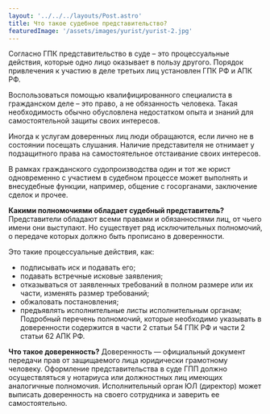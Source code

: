 ```yaml
---
layout: '../../../layouts/Post.astro'
title: Что такое судебное представительство?
featuredImage: '/assets/images/yurist/yurist-2.jpg'
---
```


Согласно ГПК представительство в суде – это процессуальные действия, которые одно лицо оказывает в пользу другого. Порядок привлечения к участию в деле третьих лиц установлен ГПК РФ и АПК РФ.

Воспользоваться помощью квалифицированного специалиста в гражданском деле – это право, а не обязанность человека. Такая необходимость обычно обусловлена недостатком опыта и знаний для самостоятельной защиты своих интересов. 

Иногда к услугам доверенных лиц люди обращаются, если лично не в состоянии посещать слушания. Наличие представителя не отнимает у подзащитного права на самостоятельное отстаивание своих интересов.

В рамках гражданского судопроизводства один и тот же юрист одновременно с участием в судебном процессе может выполнять и внесудебные функции, например, общение с госорганами, заключение сделок и прочее. 

<strong>Какими полномочиями обладает судебный представитель?</strong>
Представители обладают всеми правами и обязанностями лиц, от чьего имени они выступают. Но существует ряд исключительных полномочий, о передаче которых должно быть прописано в доверенности.

Это такие процессуальные действия, как:

* подписывать иск и подавать его;
* подавать встречные исковые заявления;
* отказываться от заявленных требований в полном размере или их части, изменять размер требований;
* обжаловать постановления;
* предъявлять исполнительные листы исполнительным органам; <br/>
Подробный перечень полномочий, которые необходимо указывать в доверенности содержится в части 2 статьи 54 ГПК РФ и части 2 статьи 62 АПК РФ. 

<strong>Что такое доверенность?</strong>
Доверенность — официальный документ передачи прав от защищаемого лица юридически грамотному человеку. Оформление представительства в суде ГПП должно осуществляться у нотариуса или должностных лиц имеющих аналогичные полномочия. Исполнительный орган ЮЛ (директор) может выписать доверенность на своего сотрудника и заверить ее самостоятельно. 


